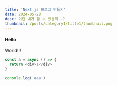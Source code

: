 ```yaml
---
title: 'Next.js 블로그 만들기'
date: 2024-05-28
desc: 이런 내가 할 수 있을까..?
thumbnail: /posts/category1/title1/thumbnail.png
---
```


#### Hello

World!!!

```javascript
const a = async () => {
  return <div>1</div>
}

console.log('aaa')
```
